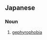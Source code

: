 ==Japanese==
{{ja-kanjitab|と|きょう|きょう|ふ|しょう|yomi=on}}

===Noun===
{{ja-noun|ときょう きょうふしょう}}

# [[gephyrophobia]]
